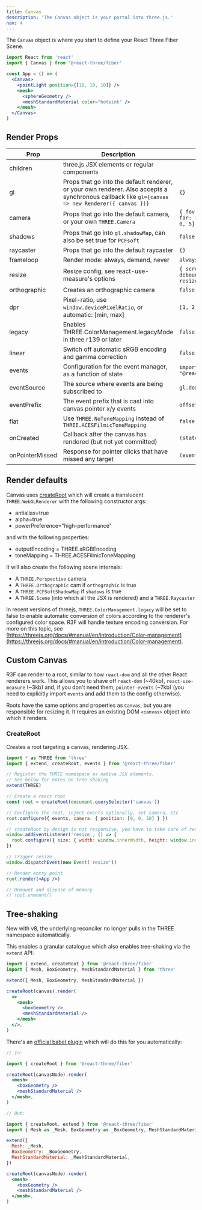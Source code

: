 ```yaml
---
title: Canvas
description: 'The Canvas object is your portal into three.js.'
nav: 4
---
```


The `Canvas` object is where you start to define your React Three Fiber Scene.

```jsx
import React from 'react'
import { Canvas } from '@react-three/fiber'

const App = () => (
  <Canvas>
    <pointLight position={[10, 10, 10]} />
    <mesh>
      <sphereGeometry />
      <meshStandardMaterial color="hotpink" />
    </mesh>
  </Canvas>
)
```

## Render Props

| Prop            | Description                                                                                                                                       | Default                                                  |
| --------------- | ------------------------------------------------------------------------------------------------------------------------------------------------- | -------------------------------------------------------- |
| children        | three.js JSX elements or regular components                                                                                                       |                                                          |
| gl              | Props that go into the default renderer, or your own renderer. Also accepts a synchronous callback like `gl={canvas => new Renderer({ canvas })}` | `{}`                                                     |
| camera          | Props that go into the default camera, or your own `THREE.Camera`                                                                                 | `{ fov: 75, near: 0.1, far: 1000, position: [0, 0, 5] }` |
| shadows         | Props that go into `gl.shadowMap`, can also be set true for `PCFsoft`                                                                             | `false`                                                  |
| raycaster       | Props that go into the default raycaster                                                                                                          | `{}`                                                     |
| frameloop       | Render mode: always, demand, never                                                                                                                | `always`                                                 |
| resize          | Resize config, see react-use-measure's options                                                                                                    | `{ scroll: true, debounce: { scroll: 50, resize: 0 } }`  |
| orthographic    | Creates an orthographic camera                                                                                                                    | `false`                                                  |
| dpr             | Pixel-ratio, use `window.devicePixelRatio`, or automatic: [min, max]                                                                              | `[1, 2]`                                                 |
| legacy          | Enables THREE.ColorManagement.legacyMode in three r139 or later                                                                                   | `false`                                                  |
| linear          | Switch off automatic sRGB encoding and gamma correction                                                                                           | `false`                                                  |
| events          | Configuration for the event manager, as a function of state                                                                                       | `import { events } from "@react-three/fiber"`            |
| eventSource     | The source where events are being subscribed to                                                                                                   | `gl.domElement.parentNode`                               |
| eventPrefix     | The event prefix that is cast into canvas pointer x/y events                                                                                      | `offset`                                                 |
| flat            | Use `THREE.NoToneMapping` instead of `THREE.ACESFilmicToneMapping`                                                                                | `false`                                                  |
| onCreated       | Callback after the canvas has rendered (but not yet committed)                                                                                    | `(state) => {}`                                          |
| onPointerMissed | Response for pointer clicks that have missed any target                                                                                           | `(event) => {}`                                          |

## Render defaults

Canvas uses [createRoot](#createroot) which will create a translucent `THREE.WebGLRenderer` with the following constructor args:

- antialias=true
- alpha=true
- powerPreference="high-performance"

and with the following properties:

- outputEncoding = THREE.sRGBEncoding
- toneMapping = THREE.ACESFilmicToneMapping

It will also create the following scene internals:

- A `THREE.Perspective` camera
- A `THREE.Orthographic` cam if `orthographic` is true
- A `THREE.PCFSoftShadowMap` if `shadows` is true
- A `THREE.Scene` (into which all the JSX is rendered) and a `THREE.Raycaster`

In recent versions of threejs, `THREE.ColorManagement.legacy` will be set to false to enable automatic conversion of colors according to the renderer's configured color space. R3F will handle texture encoding conversion. For more on this topic, see [https://threejs.org/docs/#manual/en/introduction/Color-management](https://threejs.org/docs/#manual/en/introduction/Color-management).

## Custom Canvas

R3F can render to a root, similar to how `react-dom` and all the other React renderers work. This allows you to shave off `react-dom` (~40kb), `react-use-measure` (~3kb) and, if you don't need them, `pointer-events` (~7kb) (you need to explicitly import `events` and add them to the config otherwise).

Roots have the same options and properties as `Canvas`, but you are responsible for resizing it. It requires an existing DOM `<canvas>` object into which it renders.

### CreateRoot

Creates a root targeting a canvas, rendering JSX.

```jsx
import * as THREE from 'three'
import { extend, createRoot, events } from '@react-three/fiber'

// Register the THREE namespace as native JSX elements.
// See below for notes on tree-shaking
extend(THREE)

// Create a react root
const root = createRoot(document.querySelector('canvas'))

// Configure the root, inject events optionally, set camera, etc
root.configure({ events, camera: { position: [0, 0, 50] } })

// createRoot by design is not responsive, you have to take care of resize yourself
window.addEventListener('resize', () => {
  root.configure({ size: { width: window.innerWidth, height: window.innerHeight } })
})

// Trigger resize
window.dispatchEvent(new Event('resize'))

// Render entry point
root.render(<App />)

// Unmount and dispose of memory
// root.unmount()
```

## Tree-shaking

New with v8, the underlying reconciler no longer pulls in the THREE namespace automatically.

This enables a granular catalogue which also enables tree-shaking via the `extend` API:

```jsx
import { extend, createRoot } from '@react-three/fiber'
import { Mesh, BoxGeometry, MeshStandardMaterial } from 'three'

extend({ Mesh, BoxGeometry, MeshStandardMaterial })

createRoot(canvas).render(
  <>
    <mesh>
      <boxGeometry />
      <meshStandardMaterial />
    </mesh>
  </>,
)
```

There's an [official babel plugin](https://github.com/pmndrs/react-three-babel) which will do this for you automatically:

```jsx
// In:

import { createRoot } from '@react-three/fiber'

createRoot(canvasNode).render(
  <mesh>
    <boxGeometry />
    <meshStandardMaterial />
  </mesh>,
)

// Out:

import { createRoot, extend } from '@react-three/fiber'
import { Mesh as _Mesh, BoxGeometry as _BoxGeometry, MeshStandardMaterial as _MeshStandardMaterial } from 'three'

extend({
  Mesh: _Mesh,
  BoxGeometry: _BoxGeometry,
  MeshStandardMaterial: _MeshStandardMaterial,
})

createRoot(canvasNode).render(
  <mesh>
    <boxGeometry />
    <meshStandardMaterial />
  </mesh>,
)
```
